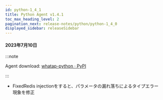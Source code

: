 ```yaml
---
id: python-1_4_1
title: Python Agent v1.4.1
toc_max_heading_level: 2
pagination_next: release-notes/python/python-1_4_0
displayed_sidebar: releaseSidebar
---
```


#### 2023年7月10日

:::note

Agent download: [whatap-python · PyPI](https://pypi.org/project/whatap-python/1.4.1/)

:::

- <Status>Fixed</Status>Redis injectionをすると、パラメータの漏れ落ちによるタイプエラー現象を修正
